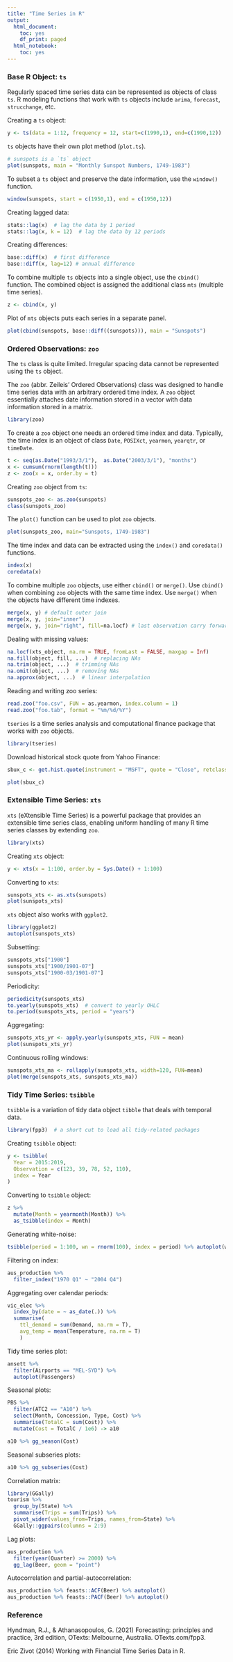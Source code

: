 ```yaml
---
title: "Time Series in R"
output:
  html_document:
    toc: yes
    df_print: paged
  html_notebook:
    toc: yes
---
```



### Base R Object: `ts`

Regularly spaced time series data can be represented as objects of class `ts`.
R modeling functions that work with `ts` objects include `arima`, `forecast`, `strucchange`, etc.

Creating a `ts` object:

```r
y <- ts(data = 1:12, frequency = 12, start=c(1990,1), end=c(1990,12))
```


`ts` objects have their own plot method (`plot.ts`).

```r
# sunspots is a `ts` object
plot(sunspots, main = "Monthly Sunspot Numbers, 1749-1983") 
```

To subset a `ts` object and preserve the date information, use the `window()` function.

```r
window(sunspots, start = c(1950,1), end = c(1950,12))
```

Creating lagged data:

```r
stats::lag(x)  # lag the data by 1 period
stats::lag(x, k = 12)  # lag the data by 12 periods
```

Creating differences:

```r
base::diff(x)  # first difference
base::diff(x, lag=12) # annual difference
```

To combine multiple `ts` objects into a single object, use the `cbind()` function.
The combined object is assigned the additional class `mts` (multiple time series).

```r
z <- cbind(x, y)
```

Plot of `mts` objects puts each series in a separate panel. 

```r
plot(cbind(sunspots, base::diff((sunspots))), main = "Sunspots")
```


### Ordered Observations: `zoo` 

The `ts` class is quite limited. Irregular spacing data cannot be represented using the `ts` object. 

The `zoo` (abbr. Zeileis' Ordered Observations) class was designed to handle time series data with an arbitrary ordered time index. 
A `zoo` object essentially attaches date information stored in a vector with data information stored in a matrix.

```r
library(zoo)
```

To create a `zoo` object one needs an ordered time index and data. 
Typically, the time index is an object of class `Date`, `POSIXct`, `yearmon`, `yearqtr`, or `timeDate`.

```r
t <- seq(as.Date("1993/3/1"),  as.Date("2003/3/1"), "months")
x <- cumsum(rnorm(length(t)))
z <- zoo(x = x, order.by = t)
```

Creating `zoo` object from `ts`:

```r
sunspots_zoo <- as.zoo(sunspots)
class(sunspots_zoo)
```

The `plot()` function can be used to plot `zoo` objects. 

```r
plot(sunspots_zoo, main="Sunspots, 1749-1983")
```

The time index and data can be extracted using the `index()` and `coredata()` functions.

```r
index(x)
coredata(x)
```


To combine multiple `zoo` objects, use either `cbind()` or `merge()`. 
Use `cbind()` when combining `zoo` objects with the same time index.
Use `merge()` when the objects have different time indexes. 

```r
merge(x, y) # default outer join
merge(x, y, join="inner")
merge(x, y, join="right", fill=na.locf) # last observation carry forward
```

Dealing with missing values:

```r
na.locf(xts_object, na.rm = TRUE, fromLast = FALSE, maxgap = Inf) 
na.fill(object, fill, ...)  # replacing NAs
na.trim(object, ...)  # trimming NAs
na.omit(object, ...)  # removing NAs
na.approx(object, ...)  # linear interpolation
```


Reading and writing zoo series:

```r
read.zoo("foo.csv", FUN = as.yearmon, index.column = 1)
read.zoo("foo.tab", format = "%m/%d/%Y")
```


`tseries` is a time series analysis and computational finance package that works with `zoo` objects. 

```r
library(tseries)
```

Download historical stock quote from Yahoo Finance:

```r
sbux_c <- get.hist.quote(instrument = "MSFT", quote = "Close", retclass = "zoo")
```
```r
plot(sbux_c)
```

### Extensible Time Series: `xts`

`xts` (eXtensible Time Series) is a powerful package that provides an extensible time series class, enabling uniform handling of many R time series classes by extending `zoo`.

```r
library(xts)
```

Creating `xts` object:

```r
y <- xts(x = 1:100, order.by = Sys.Date() + 1:100)
```

Converting to `xts`:

```r
sunspots_xts <- as.xts(sunspots)
plot(sunspots_xts)
```

`xts` object also works with `ggplot2`.

```r
library(ggplot2)
autoplot(sunspots_xts)
```

Subsetting:

```r
sunspots_xts["1900"]
sunspots_xts["1900/1901-07"]
sunspots_xts["1900-03/1901-07"]
```

Periodicity:

```r
periodicity(sunspots_xts)
to.yearly(sunspots_xts)  # convert to yearly OHLC
to.period(sunspots_xts, period = "years") 
```

Aggregating:

```r
sunspots_xts_yr <- apply.yearly(sunspots_xts, FUN = mean)
plot(sunspots_xts_yr)
```

Continuous rolling windows:

```r
sunspots_xts_ma <- rollapply(sunspots_xts, width=120, FUN=mean)
plot(merge(sunspots_xts, sunspots_xts_ma))
```

### Tidy Time Series: `tsibble`

`tsibble` is a variation of tidy data object `tibble` that deals with temporal data. 

```r
library(fpp3)  # a short cut to load all tidy-related packages
```

Creating `tsibble` object:

```r
y <- tsibble(
  Year = 2015:2019,
  Observation = c(123, 39, 78, 52, 110),
  index = Year
)
```

Converting to `tsibble` object:

```r
z %>%
  mutate(Month = yearmonth(Month)) %>%
  as_tsibble(index = Month)
```

Generating white-noise:

```r
tsibble(period = 1:100, wn = rnorm(100), index = period) %>% autoplot(wn)
```

Filtering on index:

```r
aus_production %>%
  filter_index("1970 Q1" ~ "2004 Q4")
```

Aggregating over calendar periods:

```r
vic_elec %>%
  index_by(date = ~ as_date(.)) %>% 
  summarise(
    ttl_demand = sum(Demand, na.rm = T),
    avg_temp = mean(Temperature, na.rm = T)
    )
```

Tidy time series plot:

```r
ansett %>% 
  filter(Airports == "MEL-SYD") %>%
  autoplot(Passengers)
```

Seasonal plots:

```r
PBS %>%
  filter(ATC2 == "A10") %>%
  select(Month, Concession, Type, Cost) %>%
  summarise(TotalC = sum(Cost)) %>%
  mutate(Cost = TotalC / 1e6) -> a10

a10 %>% gg_season(Cost) 
```

Seasonal subseries plots:

```r
a10 %>% gg_subseries(Cost)
```

Correlation matrix: 

```r
library(GGally)
tourism %>%
  group_by(State) %>%
  summarise(Trips = sum(Trips)) %>%
  pivot_wider(values_from=Trips, names_from=State) %>%
  GGally::ggpairs(columns = 2:9)
```

Lag plots:

```r
aus_production %>%
  filter(year(Quarter) >= 2000) %>% 
  gg_lag(Beer, geom = "point")
```

Autocorrelation and partial-autocorrelation:

```r
aus_production %>% feasts::ACF(Beer) %>% autoplot()
aus_production %>% feasts::PACF(Beer) %>% autoplot()
```


### Reference

Hyndman, R.J., & Athanasopoulos, G. (2021) Forecasting: principles and practice, 3rd edition, OTexts: Melbourne, Australia. OTexts.com/fpp3.

Eric Zivot (2014) Working with Financial Time Series Data in R. 





